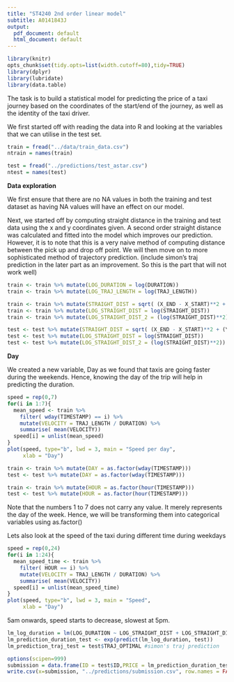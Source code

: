```yaml
---
title: "ST4240 2nd order linear model"
subtitle: A0141843J
output:
  pdf_document: default
  html_document: default
---
```


```r
library(knitr)
opts_chunk$set(tidy.opts=list(width.cutoff=80),tidy=TRUE)
library(dplyr)
library(lubridate)
library(data.table)
```

The task is to build a statistical model for predicting the price of a taxi journey based on the coordinates of the start/end of the journey, as well as the identity of the taxi driver.

We first started off with reading the data into R and looking at the variables that we can utilise in the test set. 

```r
train = fread("../data/train_data.csv")
ntrain = names(train)

test = fread("../predictions/test_astar.csv")
ntest = names(test)
```

**Data exploration**

We first ensure that there are no NA values in both the training and test dataset as having NA values will have an effect on our model.

Next, we started off by computing straight distance in the training and test data using the x and y coordinates given. A second order straight distance was calculated and fitted into the model which improves our prediction. However, it is to note that this is a very naive method of computing distance between the pick up and drop off point. We will then move on to more sophisticated method of trajectory prediction. (include simon's traj prediction in the later part as an improvement. So this is the part that will not work well)

```r
train <- train %>% mutate(LOG_DURATION = log(DURATION))
train <- train %>% mutate(LOG_TRAJ_LENGTH = log(TRAJ_LENGTH))

train <- train %>% mutate(STRAIGHT_DIST = sqrt( (X_END - X_START)**2 + (Y_END - Y_START)**2))
train <- train %>% mutate(LOG_STRAIGHT_DIST = log(STRAIGHT_DIST))
train <- train %>% mutate(LOG_STRAIGHT_DIST_2 = (log(STRAIGHT_DIST)**2))

test <- test %>% mutate(STRAIGHT_DIST = sqrt( (X_END - X_START)**2 + (Y_END - Y_START)**2))
test <- test %>% mutate(LOG_STRAIGHT_DIST = log(STRAIGHT_DIST))
test <- test %>% mutate(LOG_STRAIGHT_DIST_2 = (log(STRAIGHT_DIST)**2))
```

**Day**

We created a new variable, Day as we found that taxis are going faster during the weekends. Hence, knowing the day of the trip will help in predicting the duration.

```r
speed = rep(0,7)
for(i in 1:7){
  mean_speed <- train %>% 
    filter( wday(TIMESTAMP) == i) %>% 
    mutate(VELOCITY = TRAJ_LENGTH / DURATION) %>% 
    summarise( mean(VELOCITY))
  speed[i] = unlist(mean_speed)
}
plot(speed, type="b", lwd = 3, main = "Speed per day",
     xlab = "Day")
```

```r
train <- train %>% mutate(DAY = as.factor(wday(TIMESTAMP)))
test <- test %>% mutate(DAY = as.factor(wday(TIMESTAMP)))
```

```r
train <- train %>% mutate(HOUR = as.factor(hour(TIMESTAMP)))
test <- test %>% mutate(HOUR = as.factor(hour(TIMESTAMP)))
```

Note that the numbers 1 to 7 does not carry any value. It merely represents the day of the week. Hence, we will be transforming them into categorical variables using as.factor()

Lets also look at the speed of the taxi during different time during weekdays
```r
speed = rep(0,24)
for(i in 1:24){
  mean_speed_time <- train %>% 
    filter( HOUR == i) %>% 
    mutate(VELOCITY = TRAJ_LENGTH / DURATION) %>% 
    summarise( mean(VELOCITY))
  speed[i] = unlist(mean_speed_time)
}
plot(speed, type="b", lwd = 3, main = "Speed",
     xlab = "Day")
```
5am onwards, speed starts to decrease, slowest at 5pm.

```r
lm_log_duration = lm(LOG_DURATION ~ LOG_STRAIGHT_DIST + LOG_STRAIGHT_DIST_2 + DAY + HOUR  , data=train)
lm_prediction_duration_test <- exp(predict(lm_log_duration, test))
lm_prediction_traj_test = test$TRAJ_OPTIMAL #simon's traj prediction
```


```r
options(scipen=999)
submission = data.frame(ID = test$ID,PRICE = lm_prediction_duration_test + lm_prediction_traj_test)
write.csv(x=submission, "../predictions/submission.csv", row.names = FALSE)
```

